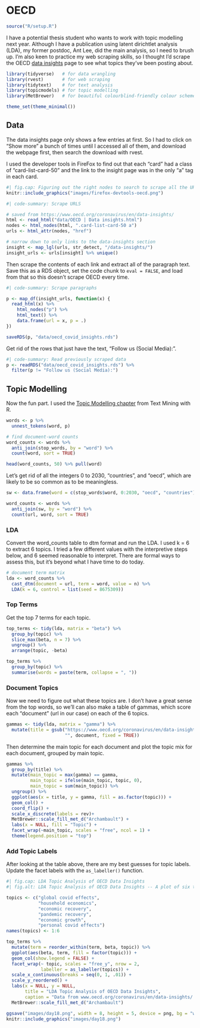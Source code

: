 # OECD

```r
source("R/setup.R")
```

I have a potential thesis student who wants to work with topic modelling next year. Although I have a publication using latent dirichtlet analysis (LDA), my former postdoc, Ant Lee, did the main analysis, so I need to brush up. I'm also keen to practice my web scraping skills, so I thought I'd scrape the OECD [data insights](https://www.oecd.org/coronavirus/en/data-insights/) page to see what topics they've been posting about.

```r
library(tidyverse)   # for data wrangling
library(rvest)       # for web scraping
library(tidytext)    # for text analysis
library(topicmodels) # for topic modelling
library(MetBrewer)   # for beautiful colourblind-friendly colour schemes

theme_set(theme_minimal())
```


## Data

The data insights page only shows a few entries at first. So I had to click on "Show more" a bunch of times until I accessed all of them, and download the webpage first, then search the download with rvest.

I used the developer tools in FireFox to find out that each "card" had a class of "card-list-card-50" and the link to the insight page was in the only "a" tag in each card.

```r
#| fig.cap: Figuring out the right nodes to search to scrape all the URLs.
knitr::include_graphics("images/firefox-devtools-oecd.png")
```


```r
#| code-summary: Scrape URLS

# saved from https://www.oecd.org/coronavirus/en/data-insights/
html <- read_html("data/OECD | Data insights.html")
nodes <- html_nodes(html, ".card-list-card-50 a")
urls <- html_attr(nodes, "href")

# narrow down to only links to the data-insights section
insight <- map_lgl(urls, str_detect, "/data-insights/")
insight_urls <- urls[insight] %>% unique()
```

Then scrape the contents of each link and extract all of the paragraph text. Save this as a RDS object, set the code chunk to `eval = FALSE`, and load from that so this doesn't scrape OECD every time.

```r
#| code-summary: Scrape paragraphs

p <- map_df(insight_urls, function(x) {
  read_html(x) %>%
    html_nodes("p") %>%
    html_text() %>%
    data.frame(url = x, p = .)
})

saveRDS(p, "data/oecd_covid_insights.rds")

```

Get rid of the rows that just have the text, "Follow us (Social Media):".

```r
#| code-summary: Read previously scraped data
p <- readRDS("data/oecd_covid_insights.rds") %>%
  filter(p != "Follow us (Social Media):")
```

## Topic Modelling

Now the fun part. I used the [Topic Modelling chapter](https://www.tidytextmining.com/topicmodeling.html) from Text Mining with R.

```r
words <- p %>%
  unnest_tokens(word, p)

# find document-word counts
word_counts <- words %>%
  anti_join(stop_words, by = "word") %>%
  count(word, sort = TRUE)

head(word_counts, 50) %>% pull(word)
```

Let's get rid of all the integers 0 to 2030, "countries", and "oecd", which are likely to be so common as to be meaningless.

```r
sw <- data.frame(word = c(stop_words$word, 0:2030, "oecd", "countries"))

word_counts <- words %>%
  anti_join(sw, by = "word") %>%
  count(url, word, sort = TRUE)

```


### LDA

Convert the word_counts table to dtm format and run the LDA. I used k = 6 to extract 6 topics. I tried a few different values with the interpretive steps below, and 6 seemed reasonable to interpret. There are formal ways to assess this, but it's beyond what I have time to do today. 

```r
# document term matrix
lda <- word_counts %>%
  cast_dtm(document = url, term = word, value = n) %>%
  LDA(k = 6, control = list(seed = 8675309))
```

### Top Terms

Get the top 7 terms for each topic.

```r
top_terms <- tidy(lda, matrix = "beta") %>%
  group_by(topic) %>%
  slice_max(beta, n = 7) %>% 
  ungroup() %>%
  arrange(topic, -beta)

top_terms %>%
  group_by(topic) %>%
  summarise(words = paste(term, collapse = ", "))

```

### Document Topics

Now we need to figure out what these topics are. I don't have a great sense from the top words, so we'll can also make a table of gammas, which score each "document" (url in our case) on each of the 6 topics. 

```r
gammas <- tidy(lda, matrix = "gamma") %>%
  mutate(title = gsub("https://www.oecd.org/coronavirus/en/data-insights/", 
                      "", document, fixed = TRUE))
```

Then determine the main topic for each document and plot the topic mix for each document, grouped by main topic.

```r
gammas %>%
  group_by(title) %>%
  mutate(main_topic = max(gamma) == gamma,
         main_topic = ifelse(main_topic, topic, 0),
         main_topic = sum(main_topic)) %>%
  ungroup() %>%
  ggplot(aes(x = title, y = gamma, fill = as.factor(topic))) +
  geom_col() +
  coord_flip() +
  scale_x_discrete(labels = rev)+
  MetBrewer::scale_fill_met_d("Archambault") +
  labs(x = NULL, fill = "Topic") +
  facet_wrap(~main_topic, scales = "free", ncol = 1) +
  theme(legend.position = "top")
```


### Add Topic Labels

After looking at the table above, there are my best guesses for topic labels. Update the facet labels with the `as_labeller()` function.

```r
#| fig.cap: LDA Topic Analysis of OECD Data Insights
#| fig.alt: LDA Topic Analysis of OECD Data Insights -- A plot of six topics and their top 7 words -- global covid effects = green, covid, global, pandemic, bond, bonds, sovereign; household economics = income, measures, capita, household, total, percentage, employment; economic recovery = inflation, economic, pandemic, pre, global, outlook, compared; pandemic recovery = covid, pandemic, recovery, economic, trade, people, education; economic growth = tax, economic, growth, carbon, economies, emissions, gdp; personal covid effects = covid, health, crisis, people, pandemic, public, women

topics <- c("global covid effects",
            "household economics",
            "economic recovery",
            "pandemic recovery",
            "economic growth",
            "personal covid effects")
names(topics) <- 1:6

top_terms %>%
  mutate(term = reorder_within(term, beta, topic)) %>%
  ggplot(aes(beta, term, fill = factor(topic))) +
  geom_col(show.legend = FALSE) +
  facet_wrap(~ topic, scales = "free_y", nrow = 2,
             labeller = as_labeller(topics)) +
  scale_x_continuous(breaks = seq(0, 1, .01)) +
  scale_y_reordered() +
  labs(x = NULL, y = NULL,
       title = "LDA Topic Analysis of OECD Data Insights",
       caption = "Data from www.oecd.org/coronavirus/en/data-insights/ | Plot by @lisadebruine") +
  MetBrewer::scale_fill_met_d("Archambault")
```


```r
ggsave("images/day18.png", width = 8, height = 5, device = png, bg = "white")
knitr::include_graphics("images/day18.png")
```



